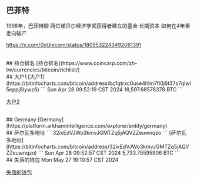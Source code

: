 ## 巴菲特
1998年，巴菲特聊
两位诺贝尓经济学奖获得者建立的基金
长期资本
如何在4年里走向破产

https://x.com/0xUnicorn/status/1805532243492061391

<br/>
## 持仓排名
[持仓排名](https://www.coincarp.com/zh-tw/currencies/bitcoin/richlist/)


<br/>
## 大户1
[大户1](https://bitinfocharts.com/bitcoin/address/bc1qtrxc0use4hlm7fl0j6t37z7qlwl5eppj8lywz6)
```
Sun Apr 28 09:52:19 CST 2024
18,597.68576378 BTC
```

[大户2](https://bitinfocharts.com/bitcoin/address/36LMbBpvUHNsG1tfteuEXmpdMK408Rh8n1)


<br/>
## Germany
[Germany](https://platform.arkhamintelligence.com/explorer/entity/germany)


<br/>
## 萨尔瓦多地址
```
32ixEdVJWo3kmvJGMTZq5jAQVZZeuwnqzo
```
[萨尔瓦多地址](https://bitinfocharts.com/bitcoin/address/32ixEdVJWo3kmvJGMTZq5jAQVZZeuwnqzo)
```
Sun Apr 28 09:52:57 CST 2024
5,733.75595906 BTC
```

<br/>
## 失落的钱包
Mon May 27 19:10:57 CST 2024

[失落的钱包](https://bitinfocharts.com/bitcoin/address/18eY9oWL2mkXCL1VVwPme2NMmAVhX6EfyM)
